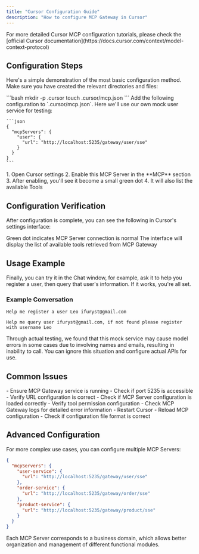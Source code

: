 ```yaml
---
title: "Cursor Configuration Guide"
description: "How to configure MCP Gateway in Cursor"
---
```


<Note>
For more detailed Cursor MCP configuration tutorials, please check the [official Cursor documentation](https://docs.cursor.com/context/model-context-protocol)
</Note>

## Configuration Steps

Here's a simple demonstration of the most basic configuration method. Make sure you have created the relevant directories and files:

<Steps>
  <Step title="Create Configuration Directory">
    ```bash
    mkdir -p .cursor
    touch .cursor/mcp.json
    ```
  </Step>

  <Step title="Configure MCP Server">
    Add the following configuration to `.cursor/mcp.json`. Here we'll use our own mock user service for testing:

    ```json
    {
      "mcpServers": {
        "user": {
          "url": "http://localhost:5235/gateway/user/sse"
        }
      }
    }
    ```
  </Step>

  <Step title="Enable MCP Server">
    1. Open Cursor settings
    2. Enable this MCP Server in the **MCP** section
    3. After enabling, you'll see it become a small green dot
    4. It will also list the available Tools
  </Step>
</Steps>

## Configuration Verification

After configuration is complete, you can see the following in Cursor's settings interface:

<CardGroup cols={2}>
  <Card title="Connection Status" icon="circle-check">
    Green dot indicates MCP Server connection is normal
  </Card>
  <Card title="Available Tools" icon="tools">
    The interface will display the list of available tools retrieved from MCP Gateway
  </Card>
</CardGroup>

## Usage Example

Finally, you can try it in the Chat window, for example, ask it to help you register a user, then query that user's information. If it works, you're all set.

### Example Conversation

```
Help me register a user Leo ifuryst@gmail.com
```

```
Help me query user ifuryst@gmail.com, if not found please register with username Leo
```

<Warning>
Through actual testing, we found that this mock service may cause model errors in some cases due to involving names and emails, resulting in inability to call. You can ignore this situation and configure actual APIs for use.
</Warning>

## Common Issues

<AccordionGroup>
  <Accordion icon="exclamation-triangle" title="Connection Failed">
    - Ensure MCP Gateway service is running
    - Check if port 5235 is accessible
    - Verify URL configuration is correct
  </Accordion>

  <Accordion icon="tools" title="Tools Cannot Be Used">
    - Check if MCP Server configuration is loaded correctly
    - Verify tool permission configuration
    - Check MCP Gateway logs for detailed error information
  </Accordion>

  <Accordion icon="refresh" title="Configuration Updates Not Taking Effect">
    - Restart Cursor
    - Reload MCP configuration
    - Check if configuration file format is correct
  </Accordion>
</AccordionGroup>

## Advanced Configuration

For more complex use cases, you can configure multiple MCP Servers:

```json
{
  "mcpServers": {
    "user-service": {
      "url": "http://localhost:5235/gateway/user/sse"
    },
    "order-service": {
      "url": "http://localhost:5235/gateway/order/sse"
    },
    "product-service": {
      "url": "http://localhost:5235/gateway/product/sse"
    }
  }
}
```

<Tip>
Each MCP Server corresponds to a business domain, which allows better organization and management of different functional modules.
</Tip>